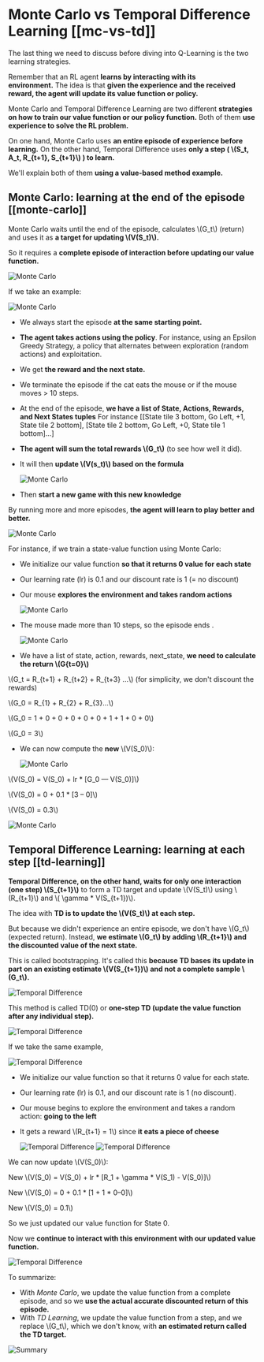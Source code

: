 # Monte Carlo vs Temporal Difference Learning [[mc-vs-td]]

The last thing we need to discuss before diving into Q-Learning is the two learning strategies.

Remember that an RL agent **learns by interacting with its environment.** The idea is that **given the experience and the received reward, the agent will update its value function or policy.**

Monte Carlo and Temporal Difference Learning are two different **strategies on how to train our value function or our policy function.** Both of them **use experience to solve the RL problem.**

On one hand, Monte Carlo uses **an entire episode of experience before learning.** On the other hand, Temporal Difference uses **only a step ( \\(S_t, A_t, R_{t+1}, S_{t+1}\\) ) to learn.**

We'll explain both of them **using a value-based method example.**

## Monte Carlo: learning at the end of the episode [[monte-carlo]]

Monte Carlo waits until the end of the episode, calculates  \\(G_t\\) (return) and uses it as **a target for updating  \\(V(S_t)\\).**

So it requires a **complete episode of interaction before updating our value function.**

  <img src="https://huggingface.co/datasets/huggingface-deep-rl-course/course-images/resolve/main/en/unit3/monte-carlo-approach.jpg" alt="Monte Carlo"/>


If we take an example:

  <img src="https://huggingface.co/datasets/huggingface-deep-rl-course/course-images/resolve/main/en/unit3/MC-2.jpg" alt="Monte Carlo"/>


- We always start the episode **at the same starting point.**
- **The agent takes actions using the policy**. For instance, using an Epsilon Greedy Strategy, a policy that alternates between exploration (random actions) and exploitation.
- We get **the reward and the next state.**
- We terminate the episode if the cat eats the mouse or if the mouse moves > 10 steps.

- At the end of the episode, **we have a list of State, Actions, Rewards, and Next States tuples**
For instance [[State tile 3 bottom, Go Left, +1, State tile 2 bottom], [State tile 2 bottom, Go Left, +0, State tile 1 bottom]...]

- **The agent will sum the total rewards \\(G_t\\)** (to see how well it did).
- It will then **update \\(V(s_t)\\) based on the formula**

  <img src="https://huggingface.co/datasets/huggingface-deep-rl-course/course-images/resolve/main/en/unit3/MC-3.jpg" alt="Monte Carlo"/>

- Then **start a new game with this new knowledge**

By running more and more episodes, **the agent will learn to play better and better.**

  <img src="https://huggingface.co/datasets/huggingface-deep-rl-course/course-images/resolve/main/en/unit3/MC-3p.jpg" alt="Monte Carlo"/>

For instance, if we train a state-value function using Monte Carlo:

- We initialize our value function **so that it returns 0 value for each state**
- Our learning rate (lr) is 0.1 and our discount rate is 1 (= no discount)
- Our mouse **explores the environment and takes random actions**

  <img src="https://huggingface.co/datasets/huggingface-deep-rl-course/course-images/resolve/main/en/unit3/MC-4.jpg" alt="Monte Carlo"/>


- The mouse made more than 10 steps, so the episode ends .

  <img src="https://huggingface.co/datasets/huggingface-deep-rl-course/course-images/resolve/main/en/unit3/MC-4p.jpg" alt="Monte Carlo"/>



- We have a list of state, action, rewards, next_state, **we need to calculate the return \\(G{t=0}\\)**

\\(G_t = R_{t+1} + R_{t+2} + R_{t+3} ...\\) (for simplicity, we don't discount the rewards)

\\(G_0 = R_{1} + R_{2} + R_{3}…\\)

\\(G_0 = 1 + 0 + 0 + 0 + 0 + 0 + 1 + 1 + 0 + 0\\)

\\(G_0 = 3\\)

- We can now compute the **new** \\(V(S_0)\\):

  <img src="https://huggingface.co/datasets/huggingface-deep-rl-course/course-images/resolve/main/en/unit3/MC-5.jpg" alt="Monte Carlo"/>

\\(V(S_0) = V(S_0) + lr * [G_0 — V(S_0)]\\)

\\(V(S_0) = 0 + 0.1 * [3 – 0]\\)

\\(V(S_0) = 0.3\\)


  <img src="https://huggingface.co/datasets/huggingface-deep-rl-course/course-images/resolve/main/en/unit3/MC-5p.jpg" alt="Monte Carlo"/>


## Temporal Difference Learning: learning at each step [[td-learning]]

**Temporal Difference, on the other hand, waits for only one interaction (one step) \\(S_{t+1}\\)** to form a TD target and update \\(V(S_t)\\) using \\(R_{t+1}\\) and \\( \gamma * V(S_{t+1})\\).

The idea with **TD is to update the \\(V(S_t)\\) at each step.**

But because we didn't experience an entire episode, we don't have \\(G_t\\) (expected return). Instead, **we estimate \\(G_t\\) by adding \\(R_{t+1}\\) and the discounted value of the next state.**

This is called bootstrapping. It's called this **because TD bases its update in part on an existing estimate \\(V(S_{t+1})\\) and not a complete sample \\(G_t\\).**

  <img src="https://huggingface.co/datasets/huggingface-deep-rl-course/course-images/resolve/main/en/unit3/TD-1.jpg" alt="Temporal Difference"/>


This method is called TD(0) or **one-step TD (update the value function after any individual step).**

  <img src="https://huggingface.co/datasets/huggingface-deep-rl-course/course-images/resolve/main/en/unit3/TD-1p.jpg" alt="Temporal Difference"/>

If we take the same example,

  <img src="https://huggingface.co/datasets/huggingface-deep-rl-course/course-images/resolve/main/en/unit3/TD-2.jpg" alt="Temporal Difference"/>

- We initialize our value function so that it returns 0 value for each state.
- Our learning rate (lr) is 0.1, and our discount rate is 1 (no discount).
- Our mouse begins to explore the environment and takes a random action: **going to the left**
- It gets a reward  \\(R_{t+1} = 1\\) since **it eats a piece of cheese**

  <img src="https://huggingface.co/datasets/huggingface-deep-rl-course/course-images/resolve/main/en/unit3/TD-2p.jpg" alt="Temporal Difference"/>


  <img src="https://huggingface.co/datasets/huggingface-deep-rl-course/course-images/resolve/main/en/unit3/TD-3.jpg" alt="Temporal Difference"/>

We can now update  \\(V(S_0)\\):

New  \\(V(S_0) = V(S_0) + lr * [R_1 + \gamma * V(S_1) - V(S_0)]\\)

New \\(V(S_0) = 0 + 0.1 * [1 + 1 * 0–0]\\)

New \\(V(S_0) = 0.1\\)

So we just updated our value function for State 0.

Now we **continue to interact with this environment with our updated value function.**

  <img src="https://huggingface.co/datasets/huggingface-deep-rl-course/course-images/resolve/main/en/unit3/TD-3p.jpg" alt="Temporal Difference"/>

  To summarize:

  - With *Monte Carlo*, we update the value function from a complete episode, and so we **use the actual accurate discounted return of this episode.**
  - With *TD Learning*, we update the value function from a step, and we replace \\(G_t\\), which we don't know, with **an estimated return called the TD target.**

  <img src="https://huggingface.co/datasets/huggingface-deep-rl-course/course-images/resolve/main/en/unit3/Summary.jpg" alt="Summary"/>
